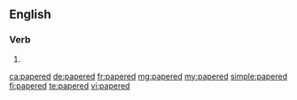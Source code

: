 ==English==

===Verb===
{{head|en|verb form}}

# {{en-past of|paper}}

[[ca:papered]]
[[de:papered]]
[[fr:papered]]
[[mg:papered]]
[[my:papered]]
[[simple:papered]]
[[fi:papered]]
[[te:papered]]
[[vi:papered]]